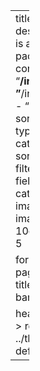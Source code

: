 ---
title: "R Packages" 
description: |
  Here is a list of my R packages.
listing: 
  contents: 
    - "**/index.qmd"
    - "**/index.markdown"
    - "**/index.md"
  sort: "date desc"
  type: default
  categories: false
  sort-ui: false
  filter-ui: false
  fields: [title, author, categories, date]
  image-align: left
  # image-height: 10em
  page-size: 5

format: 
  html: 
    page-layout: full
title-block-banner: false

header-includes: >
  <link rel="stylesheet" href="../theme/listing-default.css">
resources:
  - ../theme/listing-default.css
---